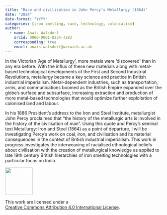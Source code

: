 ---
title: "Race and civilisation in John Percy’s Metallurgy (1864)"
date: "2024"
date-format: "YYYY"
categories: [iron smelting, race, technology, colonialism]
author: 
  - name: Anaïs Walsdorf
    orcid: 0000-0001-8234-7283
    corresponding: true
    email: anais.walsdorf@warwick.ac.uk
---

In the Victorian ‘Age of Metallurgy’, more metals were ‘discovered’ than in any era before. With the influx of these new materials along with metal-based technological developments of the First and Second Industrial Revolutions, metallurgy became a key science and practice in British industrial imperialism. Metal-dependent industries, such as transportation, arms, and communications boomed as the British Empire expanded over the globe’s surface and subsurface, increasing extraction and production of more metal-based technologies that would optimize further exploitation of colonised land and labour. 
In his 1886 President’s address to the Iron and Steel Institute, metallurgist John Percy proclaimed that “the history of the metallurgic arts is involved in the history of the civilisation of man”.  Using this quote and Percy’s seminal text Metallurgy: Iron and Steel (1864) as a point of departure, I will be investigating Percy’s work on coal, iron, and civilisation and its material consequences in the context of British industrial imperialism. This work in progress investigates the interweaving of racialised ethnological beliefs about civilisation with the creation of metallurgical knowledge as applied to late 19th century British hierarchies of iron smelting technologies with a particular focus on India.

::: {layout="[ 20 , 85 ]"}

::: {#column-image}
[![](https://i.creativecommons.org/l/by/4.0/88x31.png){width=88}](http://creativecommons.org/licenses/by/4.0/)
:::

::: {#column-text}
This work are licensed under a<br>[Creative Commons Attribution 4.0 International License](https://creativecommons.org/licenses/by/4.0/).
:::

:::
